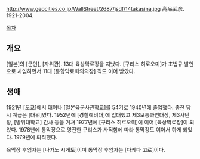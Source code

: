http://www.geocities.co.jp/WallStreet/2687/jsdf/14takasina.jpg
高品武彦. 1921-2004.

[[목차]]
== 개요 ==
[일본]의 [군인], [자위관]. 13대 육상막료장을 지냈다. [구리스 히로오미]가 초법규 발언으로 사임하면서 11대 [통합막료회의의장] 직도 이어 받았다.
== 생애 ==
1921년 [도쿄]에서 태어나 [일본육군사관학교]를 54기로 1940년에 졸업했다. 종전 당시 계급은 [대위]였다. 1952년에 [경찰예비대]에 입대했고 제3보통과연대장, 제3사단장, [방위대학교] 간사 등을 거쳐 1977년에 [구리스 히로오미]에 이어 [육상막료장]이 되었다. 1978년에 통막장으로 영전한 구리스가 사직함에 따라 통막장도 이어서 하게 되었다. 1979년에 퇴직했다.

육막장 후임자는 [나가노 시게토]이며 통막장 후임자는 [다케다 고로]이다. 

